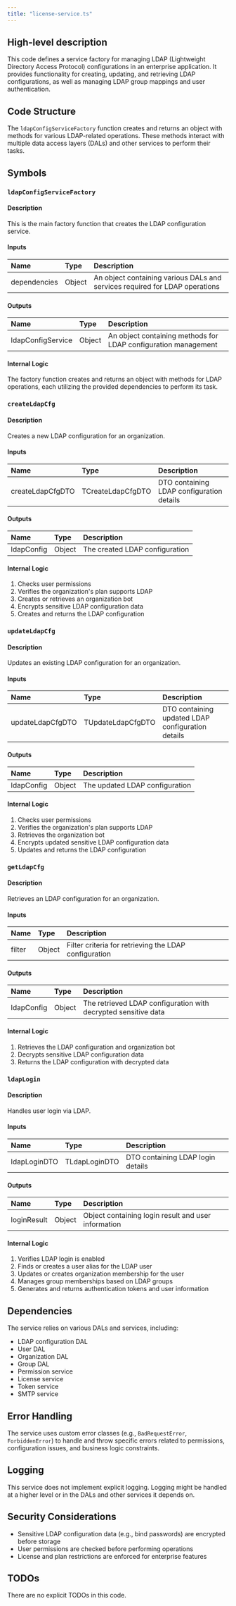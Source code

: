```yaml
---
title: "license-service.ts"
---
```


## High-level description
This code defines a service factory for managing LDAP (Lightweight Directory Access Protocol) configurations in an enterprise application. It provides functionality for creating, updating, and retrieving LDAP configurations, as well as managing LDAP group mappings and user authentication.

## Code Structure
The `ldapConfigServiceFactory` function creates and returns an object with methods for various LDAP-related operations. These methods interact with multiple data access layers (DALs) and other services to perform their tasks.

## Symbols

### `ldapConfigServiceFactory`
#### Description
This is the main factory function that creates the LDAP configuration service.

#### Inputs
| Name | Type | Description |
|:-----|:-----|:------------|
| dependencies | Object | An object containing various DALs and services required for LDAP operations |

#### Outputs
| Name | Type | Description |
|:-----|:-----|:------------|
| ldapConfigService | Object | An object containing methods for LDAP configuration management |

#### Internal Logic
The factory function creates and returns an object with methods for LDAP operations, each utilizing the provided dependencies to perform its task.

### `createLdapCfg`
#### Description
Creates a new LDAP configuration for an organization.

#### Inputs
| Name | Type | Description |
|:-----|:-----|:------------|
| createLdapCfgDTO | TCreateLdapCfgDTO | DTO containing LDAP configuration details |

#### Outputs
| Name | Type | Description |
|:-----|:-----|:------------|
| ldapConfig | Object | The created LDAP configuration |

#### Internal Logic
1. Checks user permissions
2. Verifies the organization's plan supports LDAP
3. Creates or retrieves an organization bot
4. Encrypts sensitive LDAP configuration data
5. Creates and returns the LDAP configuration

### `updateLdapCfg`
#### Description
Updates an existing LDAP configuration for an organization.

#### Inputs
| Name | Type | Description |
|:-----|:-----|:------------|
| updateLdapCfgDTO | TUpdateLdapCfgDTO | DTO containing updated LDAP configuration details |

#### Outputs
| Name | Type | Description |
|:-----|:-----|:------------|
| ldapConfig | Object | The updated LDAP configuration |

#### Internal Logic
1. Checks user permissions
2. Verifies the organization's plan supports LDAP
3. Retrieves the organization bot
4. Encrypts updated sensitive LDAP configuration data
5. Updates and returns the LDAP configuration

### `getLdapCfg`
#### Description
Retrieves an LDAP configuration for an organization.

#### Inputs
| Name | Type | Description |
|:-----|:-----|:------------|
| filter | Object | Filter criteria for retrieving the LDAP configuration |

#### Outputs
| Name | Type | Description |
|:-----|:-----|:------------|
| ldapConfig | Object | The retrieved LDAP configuration with decrypted sensitive data |

#### Internal Logic
1. Retrieves the LDAP configuration and organization bot
2. Decrypts sensitive LDAP configuration data
3. Returns the LDAP configuration with decrypted data

### `ldapLogin`
#### Description
Handles user login via LDAP.

#### Inputs
| Name | Type | Description |
|:-----|:-----|:------------|
| ldapLoginDTO | TLdapLoginDTO | DTO containing LDAP login details |

#### Outputs
| Name | Type | Description |
|:-----|:-----|:------------|
| loginResult | Object | Object containing login result and user information |

#### Internal Logic
1. Verifies LDAP login is enabled
2. Finds or creates a user alias for the LDAP user
3. Updates or creates organization membership for the user
4. Manages group memberships based on LDAP groups
5. Generates and returns authentication tokens and user information

## Dependencies
The service relies on various DALs and services, including:
- LDAP configuration DAL
- User DAL
- Organization DAL
- Group DAL
- Permission service
- License service
- Token service
- SMTP service

## Error Handling
The service uses custom error classes (e.g., `BadRequestError`, `ForbiddenError`) to handle and throw specific errors related to permissions, configuration issues, and business logic constraints.

## Logging
This service does not implement explicit logging. Logging might be handled at a higher level or in the DALs and other services it depends on.

## Security Considerations
- Sensitive LDAP configuration data (e.g., bind passwords) are encrypted before storage
- User permissions are checked before performing operations
- License and plan restrictions are enforced for enterprise features

## TODOs
There are no explicit TODOs in this code.